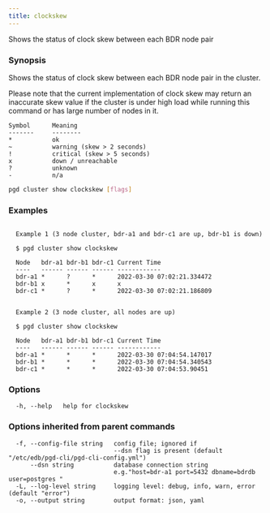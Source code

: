 ```yaml
---
title: clockskew
---
```


Shows the status of clock skew between each BDR node pair

### Synopsis

Shows the status of clock skew between each BDR node pair in the cluster.

Please note that the current implementation of clock skew may return an
inaccurate skew value if the cluster is under high load while running this
command or has large number of nodes in it.

    Symbol      Meaning
    -------     --------
    *           ok
    ~           warning (skew > 2 seconds)
    !           critical (skew > 5 seconds)
    x           down / unreachable
    ?           unknown
    -           n/a

```sh
pgd cluster show clockskew [flags]
```

### Examples

```text

  Example 1 (3 node cluster, bdr-a1 and bdr-c1 are up, bdr-b1 is down)

  $ pgd cluster show clockskew

  Node   bdr-a1 bdr-b1 bdr-c1 Current Time
  ----   ------ ------ ------ ------------
  bdr-a1 *      ?      *      2022-03-30 07:02:21.334472
  bdr-b1 x      *      x      x
  bdr-c1 *      ?      *      2022-03-30 07:02:21.186809


  Example 2 (3 node cluster, all nodes are up)

  $ pgd cluster show clockskew

  Node   bdr-a1 bdr-b1 bdr-c1 Current Time
  ----   ------ ------ ------ ------------
  bdr-a1 *      *      *      2022-03-30 07:04:54.147017
  bdr-b1 *      *      *      2022-03-30 07:04:54.340543
  bdr-c1 *      *      *      2022-03-30 07:04:53.90451

```

### Options

```text
  -h, --help   help for clockskew
```

### Options inherited from parent commands

```text
  -f, --config-file string   config file; ignored if 
                             --dsn flag is present (default "/etc/edb/pgd-cli/pgd-cli-config.yml")
      --dsn string           database connection string
                             e.g."host=bdr-a1 port=5432 dbname=bdrdb user=postgres "
  -L, --log-level string     logging level: debug, info, warn, error (default "error")
  -o, --output string        output format: json, yaml
```
